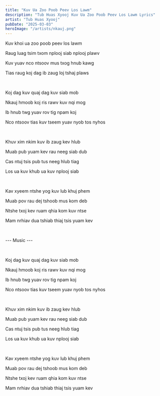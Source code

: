 ```yaml
---
title: "Kuv Ua Zoo Poob Peev Los Lawm"
description: "Tub Huas Xyooj Kuv Ua Zoo Poob Peev Los Lawm Lyrics"
artist: "Tub Huas Xyooj"
pubDate: "2025-03-03"
heroImage: "/artists/nkauj.png"
---
```


Kuv khoi ua zoo poob peev los lawm

Raug luag tsim txom nplooj siab nplooj plawv

Kuv yuav nco ntsoov mus txog hnub kawg

Tias raug koj dag ib zaug loj tshaj plaws

<br />

Koj dag kuv quaj dag kuv siab mob

Nkauj hmoob koj ris rawv kuv nqi mog

Ib hnub twg yuav rov tig npam koj

Nco ntsoov tias kuv tseem yuav nyob tos nyhos

<br />

Khuv xim nkim kuv ib zaug kev hlub

Muab pub yuam kev rau neeg siab dub

Cas ntuj tsis pub tus neeg hlub tiag

Los ua kuv khub ua kuv nplooj siab

<br />

Kav xyeem ntshe yog kuv lub khuj phem

Muab pov rau dej tshoob mus kom deb

Ntshe txoj kev ruam qhia kom kuv ntse

Mam nrhiav dua tshiab thiaj tsis yuam kev

<br />

--- Music ---

<br />

Koj dag kuv quaj dag kuv siab mob

Nkauj hmoob koj ris rawv kuv nqi mog

Ib hnub twg yuav rov tig npam koj

Nco ntsoov tias kuv tseem yuav nyob tos nyhos

<br />

Khuv xim nkim kuv ib zaug kev hlub

Muab pub yuam kev rau neeg siab dub

Cas ntuj tsis pub tus neeg hlub tiag

Los ua kuv khub ua kuv nplooj siab

<br />

Kav xyeem ntshe yog kuv lub khuj phem

Muab pov rau dej tshoob mus kom deb

Ntshe txoj kev ruam qhia kom kuv ntse

Mam nrhiav dua tshiab thiaj tsis yuam kev
